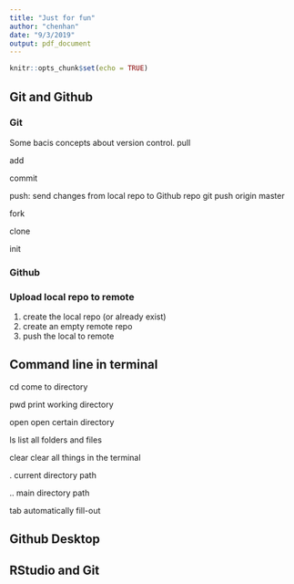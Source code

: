 ```yaml
---
title: "Just for fun"
author: "chenhan"
date: "9/3/2019"
output: pdf_document
---
```


```r
knitr::opts_chunk$set(echo = TRUE)
```

## Git and Github

### Git
Some bacis concepts about version control. 
pull

add

commit

push: send changes from local repo to Github repo
git push origin master

fork

clone

init


### Github



### Upload local repo to remote

1. create the local repo (or already exist)
2. create an empty remote repo
3. push the local to remote



## Command line in terminal
cd
come to directory

pwd
print working directory

open 
open certain directory

ls
list all folders and files

clear
clear all things in the terminal

.
current directory path

..
main directory path

tab
automatically fill-out



## Github Desktop

## RStudio and Git
